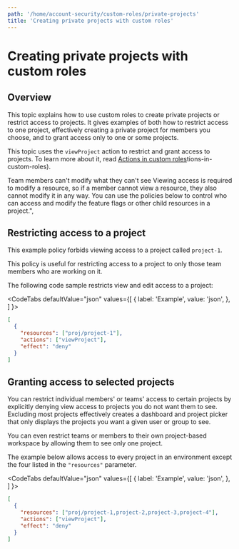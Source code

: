 ```yaml
---
path: '/home/account-security/custom-roles/private-projects'
title: 'Creating private projects with custom roles'
---
```


# Creating private projects with custom roles

<Metadata timeToRead={props.timeToRead} lastModifiedDateFormatted={props.lastModifiedDateFormatted} />

## Overview

This topic explains how to use custom roles to create private projects or restrict access to projects. It gives examples of both how to restrict access to one project, effectively creating a private project for members you choose, and to grant access only to one or some projects.

This topic uses the `viewProject` action to restrict and grant access to projects. To learn more about it, read [Actions in custom roles](/home/account-security/custom-roles/actions)tions-in-custom-roles).

<Callout intent="info">
  <CalloutTitle>Team members can't modify what they can't see</CalloutTitle>
  <CalloutDescription>
    Viewing access is required to modify a resource, so if a member cannot view a resource, they also cannot modify it
    in any way. You can use the policies below to control who can access and modify the feature flags or other child
    resources in a project.",
  </CalloutDescription>
</Callout>

## Restricting access to a project

This example policy forbids viewing access to a project called `project-1`.

This policy is useful for restricting access to a project to only those team members who are working on it.

The following code sample restricts view and edit access to a project:


<CodeTabs
  defaultValue="json"
  values={[
    { label: 'Example', value: 'json', },
  ]
}>

<CodeTabItem value="json">

```json
[
  {
    "resources": ["proj/project-1"],
    "actions": ["viewProject"],
    "effect": "deny"
  }
]
```

</CodeTabItem>
</CodeTabs>

## Granting access to selected projects

You can restrict individual members' or teams' access to certain projects by explicitly denying view access to projects you do not want them to see. Excluding most projects effectively creates a dashboard and project picker that only displays the projects you want a given user or group to see.

You can even restrict teams or members to their own project-based workspace by allowing them to see only one project.

The example below allows access to every project in an environment except the four listed in the `"resources"` parameter.


<CodeTabs
  defaultValue="json"
  values={[
    { label: 'Example', value: 'json', },
  ]
}>

<CodeTabItem value="json">

```json
[
  {
    "resources": ["proj/project-1,project-2,project-3,project-4"],
    "actions": ["viewProject"],
    "effect": "deny"
  }
]
```

</CodeTabItem>
</CodeTabs>
